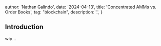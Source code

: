 
  author: 'Nathan Galindo',
  date: '2024-04-13',
  title: 'Concentrated AMMs vs. Order Books',
  tag: "blockchain",
  description:
    '.',
}


## Introduction

wip...